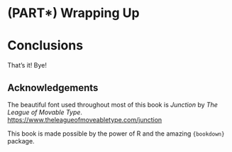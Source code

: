 # (PART\*) Wrapping Up {.unnumbered}

# Conclusions {-}

That's it! Bye! 

## Acknowledgements {-}

The beautiful font used throughout most of this book is *Junction* by *The League of Movable Type*.  <https://www.theleagueofmoveabletype.com/junction>

This book is made possible by the power of R and the amazing `{bookdown}` package.
